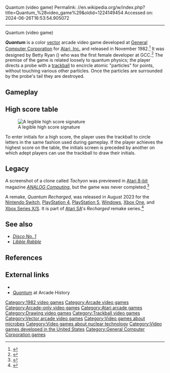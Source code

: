 Quantum (video game)
Permalink: //en.wikipedia.org/w/index.php?title=Quantum_%28video_game%29&oldid=1224149454
Accessed on: 2024-06-26T16:53:54.905072



------
Quantum (video game)
{{Infobox video game
| title = Quantum
| image = Quantum Coverart.png
| caption = Arcade flyer
| developer = [[General Computer Corporation]]
| publisher = [[Atari, Inc.]]
| designer = [[Elizabeth Betty Ryan|Betty Ryan]]
| composer = Patty Goodson
| series = 
| engine = 
| released = November 1982
| genre = [[Action game|Action]]
| modes = 
| platforms = [[Arcade video game|Arcade]]
| arcade system = [[Arcade system board#Atari|Atari Vector]]<ref>{{Cite web|url=http://www.system16.com/hardware.php?id=760|title = System 16 - Atari Vector Hardware (Atari)}}</ref>
}}

'''''Quantum''''' is a color [[Vector game|vector]] arcade video game developed at [[General Computer Corporation]] for [[Atari, Inc.]] and released in November 1982.<ref name="Atari24">{{cite book |title=Product: Total Build |url=http://www.atarigames.com/atarinumbers90s.pdf |publisher=[[Atari Games]] |year=1999 |access-date=March 2, 2021 |url-status=dead |archivedate=May 10, 2013|archiveurl=https://web.archive.org/web/20130510143012/www.atarigames.com/atarinumbers90s.pdf}}</ref> It was designed by Betty Ryan ({{nee|Tylko}}) who was the first female developer at GCC.<ref name=aw>{{cite web |title=Betty Ryan |url=http://www.atariwomen.org/stories/betty-ryan-tylko/ |website=Atari Women|date=13 May 2019 }}</ref> The premise of the game is related loosely to quantum physics; the player directs a probe with a [[trackball]] to encircle atomic "particles" for points, without touching various other particles. Once the particles are  surrounded by the probe's tail they are destroyed.

==Gameplay==
{{Empty section|date=November 2020}}

==High score table==
[[Image:Quantum high score signature.jpg|thumb|left|A legible high score signature]]

To enter initials for a high score, the player uses the trackball to circle letters in the same fashion used during gameplay. If the player achieves the highest score on the table, the initials screen is preceded by another on which adept players can use the trackball to draw their initials.

==Legacy==
A screenshot of a clone called ''Tachyon'' was previewed in [[Atari 8-bit]] magazine ''[[ANALOG Computing]]'', but the game was never completed.<ref>{{cite web|title=Brian Moriarty Interview|url=https://dadgum.com/halcyon/BOOK/MORIARTY.HTM|website=Halcyon Days: Interviews with Classic Computer and Video Game Programmers |last1=Hague |first1=James}}</ref>

A remake, ''Quantum Recharged'', was released in August 2023 for the [[Nintendo Switch]], [[PlayStation 4]], [[PlayStation 5]], [[Microsoft Windows|Windows]], [[Xbox One]], and [[Xbox Series X/S]]. It is part of [[Atari SA]]'s ''Recharged'' remake series.<ref>{{cite web |last1=Handley |first1=Zoey |title=Review: Quantum: Recharged |url=https://www.destructoid.com/reviews/review-quantum-recharged-retro-atari/ |website=[[Destructoid]] |publisher=[[Gamurs]] |access-date=26 September 2023 |date=17 August 2023}}</ref>

==See also==
*''[[Disco No. 1]]''
*''[[Libble Rabble]]''

==References==
{{Reflist}}

==External links==
*{{KLOV game|id=9189|name=Quantum}}
*[http://www.arcade-history.com/?page=detail&id=2099 ''Quantum''] at Arcade History

{{DEFAULTSORT:Quantum (Video Game)}}
[[Category:1982 video games]]
[[Category:Arcade video games]]
[[Category:Arcade-only video games]]
[[Category:Atari arcade games]]
[[Category:Drawing video games]]
[[Category:Trackball video games]]
[[Category:Vector arcade video games]]
[[Category:Video games about microbes]]
[[Category:Video games about nuclear technology]]
[[Category:Video games developed in the United States]]
[[Category:General Computer Corporation games]]


{{arcade-stub}}
